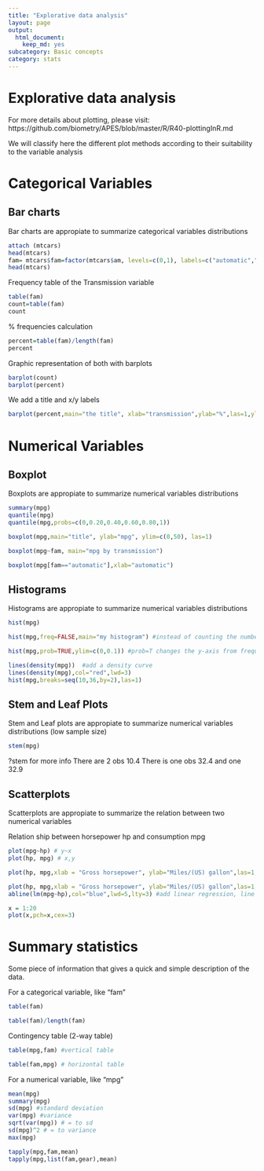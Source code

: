 ```yaml
---
title: "Explorative data analysis"
layout: page
output:
  html_document:
    keep_md: yes
subcategory: Basic concepts
category: stats
---
```


Explorative data analysis
===

For more details about plotting, please visit: https://github.com/biometry/APES/blob/master/R/R40-plottingInR.md

We will classify here the different plot methods according to their suitability to the variable analysis

# Categorical Variables
## Bar charts

Bar charts are appropiate to summarize categorical variables distributions
```r
attach (mtcars)
head(mtcars)
fam= mtcars$fam=factor(mtcars$am, levels=c(0,1), labels=c("automatic","manual")) #we substract the variable Transmission (0 = automatic, 1 = manual) with "$" from the dataset 
head(mtcars)
```

Frequency table of the Transmission variable
```r
table(fam)
count=table(fam) 
count
```

% frequencies calculation
```r
percent=table(fam)/length(fam)
percent
```

Graphic representation of both with barplots
```r
barplot(count)
barplot(percent)
```

We add a title and x/y labels
```r
barplot(percent,main="the title", xlab="transmission",ylab="%",las=1,ylim=c(0,1), names.arg=c("auto transm", "manual transm") )
```

# Numerical Variables
## Boxplot 

Boxplots are appropiate to summarize numerical variables distributions
```r
summary(mpg)
quantile(mpg)
quantile(mpg,probs=c(0,0.20,0.40,0.60,0.80,1))

boxplot(mpg,main="title", ylab="mpg", ylim=c(0,50), las=1)

boxplot(mpg~fam, main="mpg by transmission")

boxplot(mpg[fam=="automatic"],xlab="automatic")
```

## Histograms 

Histograms are appropiate to summarize numerical variables distributions
```r
hist(mpg)

hist(mpg,freq=FALSE,main="my histogram") #instead of counting the number of datapoints per bin, R can give the probability densities by using freq=FALSE 

hist(mpg,prob=TRUE,ylim=c(0,0.1)) #prob=T changes the y-axis from frequency counts to probability (to create density curves)

lines(density(mpg))  #add a density curve
lines(density(mpg),col="red",lwd=3)
hist(mpg,breaks=seq(10,36,by=2),las=1)
```

## Stem and Leaf Plots 

Stem and Leaf plots are appropiate to summarize numerical variables distributions (low sample size)
```r
stem(mpg)   
```
?stem for more info
There are 2 obs 10.4
There is one obs 32.4 and one 32.9
 
## Scatterplots 

Scatterplots are appropiate to summarize the relation between two numerical variables 

Relation ship between horsepower hp and consumption mpg
```r
plot(mpg~hp) # y~x
plot(hp, mpg) # x,y

plot(hp, mpg,xlab = "Gross horsepower", ylab="Miles/(US) gallon",las=1,col="red", xlim=c(0,400), cex =2 )  #cex (plotting characters size times 2)

plot(hp, mpg,xlab = "Gross horsepower", ylab="Miles/(US) gallon",las=1,col="red", xlim=c(0,400), pch=8)  #pch (symbol type)
abline(lm(mpg~hp),col="blue",lwd=5,lty=3) #add linear regression, line width and type

x = 1:20
plot(x,pch=x,cex=3)

```


# Summary statistics

Some piece of information that gives a quick and simple description of the data.

For a categorical variable, like "fam"
```r
table(fam)

table(fam)/length(fam)
```

Contingency table (2-way table)
```r
table(mpg,fam) #vertical table

table(fam,mpg) # horizontal table
```

For a numerical variable, like "mpg"
```r
mean(mpg)
summary(mpg)
sd(mpg) #standard deviation
var(mpg) #variance
sqrt(var(mpg)) # = to sd
sd(mpg)^2 # = to variance
max(mpg)

tapply(mpg,fam,mean)
tapply(mpg,list(fam,gear),mean)
```
